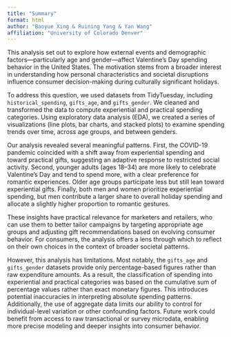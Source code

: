```yaml
---
title: "Summary"
format: html
author: "Baoyue Xing & Ruining Yang & Yan Wang"
affiliation: "University of Colorado Denver"
---
```


This analysis set out to explore how external events and demographic factors—particularly age and gender—affect Valentine’s Day spending behavior in the United States. The motivation stems from a broader interest in understanding how personal characteristics and societal disruptions influence consumer decision-making during culturally significant holidays.

To address this question, we used datasets from TidyTuesday, including `historical_spending`, `gifts_age`, and `gifts_gender`. We cleaned and transformed the data to compute experiential and practical spending categories. Using exploratory data analysis (EDA), we created a series of visualizations (line plots, bar charts, and stacked plots) to examine spending trends over time, across age groups, and between genders.

Our analysis revealed several meaningful patterns. First, the COVID-19 pandemic coincided with a shift away from experiential spending and toward practical gifts, suggesting an adaptive response to restricted social activity. Second, younger adults (ages 18–34) are more likely to celebrate Valentine’s Day and tend to spend more, with a clear preference for romantic experiences. Older age groups participate less but still lean toward experiential gifts. Finally, both men and women prioritize experiential spending, but men contribute a larger share to overall holiday spending and allocate a slightly higher proportion to romantic gestures.

These insights have practical relevance for marketers and retailers, who can use them to better tailor campaigns by targeting appropriate age groups and adjusting gift recommendations based on evolving consumer behavior. For consumers, the analysis offers a lens through which to reflect on their own choices in the context of broader societal patterns.

However, this analysis has limitations. Most notably, the `gifts_age` and `gifts_gender` datasets provide only percentage-based figures rather than raw expenditure amounts. As a result, the classification of spending into experiential and practical categories was based on the cumulative sum of percentage values rather than exact monetary figures. This introduces potential inaccuracies in interpreting absolute spending patterns. Additionally, the use of aggregate data limits our ability to control for individual-level variation or other confounding factors. Future work could benefit from access to raw transactional or survey microdata, enabling more precise modeling and deeper insights into consumer behavior.

